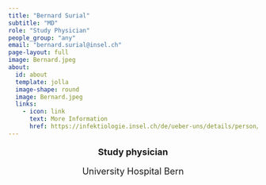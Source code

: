 ```yaml
---
title: "Bernard Surial"
subtitle: "MD"
role: "Study Physician" 
people_group: "any"
email: "bernard.surial@insel.ch"
page-layout: full
image: Bernard.jpeg
about: 
  id: about
  template: jolla
  image-shape: round
  image: Bernard.jpeg
  links:
    - icon: link
      text: More Information
      href: https://infektiologie.insel.ch/de/ueber-uns/details/person/detail/bernard-surial
---
```


<div style="text-align: center;">
  <p style="font-size: 18px; font-weight: bold;">Study physician</p>
  <p style="font-size: 18px; ">University Hospital Bern</p>
</div>


